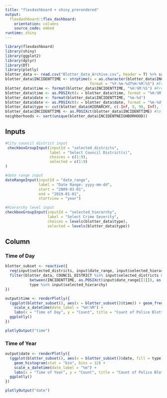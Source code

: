```yaml
---
title: "flexdashboard + shiny_prerendered"
output: 
  flexdashboard::flex_dashboard:
    orientation: columns
    source_code: embed
runtime: shiny
---
```


```r
library(flexdashboard)
library(shiny)
library(ggplot2)
library(dplyr)
library(DT)
library(plotly)
blotter_data <- read.csv("Blotter_Data_Archive.csv", header = T) %>% sample_frac(., 0.2)
blotter_data$INCIDENTTIME <- strptime(x = as.character(blotter_data$INCIDENTTIME),
                                      format = "%Y-%m-%dT%H:%M:%S") #From factor to datetime
blotter_data$time <- format(blotter_data$INCIDENTTIME, "%H:%M:%S") #From datetime to character
blotter_data$time <- as.POSIXct(x = blotter_data$time, format = "%H:%M:%S") #From character to continuous time var
blotter_data$date <- format(blotter_data$INCIDENTTIME, "%m-%d")
blotter_data$date <- as.POSIXct(x = blotter_data$date, format = "%m-%d")
blotter_data$type <- cut(blotter_data$HIERARCHY, c(-Inf, 9, 98, Inf), labels = c("Type 1 - Major Crime", "Type 2 - Minor Crime", "No Data or None"))
blotter_data$INCIDENTTIME <- as.POSIXct(blotter_data$INCIDENTTIME) #to avoid POSIXlt error
neighborhoods <- sort(unique(blotter_data$INCIDENTNEIGHBORHOOD))
```

Inputs {.sidebar}
-----------------------------------------------------------------------

```r
#City council district input
 checkboxGroupInput(inputId = "selected_districts",
                    label = "Select Council District(s)",
                    choices = c(1:9),
                    selected = c(1:9)
)

#date range input
dateRangeInput(inputId = "date_range",
               label = "Date Range: yyyy-mm-dd",
               start = "2009-01-01",
               end = "2019-01-01",
               startview = "year")

#Hierarchy level input
checkboxGroupInput(inputId = "selected_hierarchy",
                   label = "Select Crime Severity",
                   choices = levels(blotter_data$type),
                   selected = levels(blotter_data$type))
```

Column {.tabset}
-----------------------------------------------------------------------

### Time of Day

```r
blotter_subset <- reactive({
  req(input$selected_districts, input$date_range, input$selected_hierarchy)
  filter(blotter_data, COUNCIL_DISTRICT %in% input$selected_districts & 
           between(INCIDENTTIME, as.POSIXct(input$date_range[[1]]), as.POSIXct(input$date_range[[2]])) &
           type %in% input$selected_hierarchy)
})

output$time <- renderPlotly({
  (ggplot(blotter_subset(), aes(x = blotter_subset()$time)) + geom_freqpoly(stat = "bin", binwidth = 3600) +
    scale_x_datetime(date_label = "%H:%M") +
    labs(x = "Time of Day", y = "Count", title = "Count of Police Blotter Incidents by Time of Day")) %>%
  ggplotly()
})
```

```r
plotlyOutput("time")
```


### Time of Year

```r
output$date <- renderPlotly({
  (ggplot(blotter_subset(), aes(x = blotter_subset()$date, fill = type)) + 
    geom_histogram(stat = "bin", bins = 12) +
    scale_x_datetime(date_label = "%m") +
    labs(x = "Time of Year", y = "Count", title = "Count of Police Blotter Incidents by Time of Year and Type")) %>%
  ggplotly()
})
```

```r
plotlyOutput("date")
```
